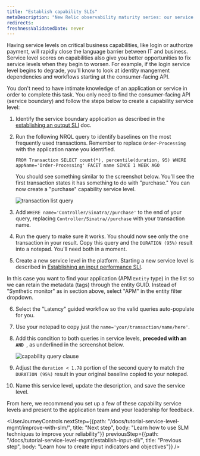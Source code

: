 ```yaml
---
title: "Establish capability SLIs"
metaDescription: "New Relic observability maturity series: our service level management guide shows you how to easily measure and communicate the overall health, performance, and quality of your digital products and services to all stakeholders."
redirects:
freshnessValidatedDate: never
---
```


Having service levels on critical business capabilities, like login or authorize payment, will rapidly close the language barrier between IT and business. Service level scores on capabilities also give you better opportunities to fix service levels when they begin to worsen. For example, if the login service level begins to degrade, you'll know to look at identity mangement dependencies and workflows starting at the consumer-facing API.

You don't need to have intimate knowledge of an application or service in order to complete this task. You only need to find the consumer-facing API (service boundary) and follow the steps below to create a capability service level:

1. Identify the service boundary application as described in the [establishing an output SLI](/docs/tutorial-service-level-mgmt/establish-output-sli/) doc.

2. Run the following NRQL query to identify baselines on the most frequently used transactions. Remember to replace `Order-Processing` with the application name you identified.

   ```
   FROM Transaction SELECT count(*), percentile(duration, 95) WHERE appName='Order-Processing' FACET name SINCE 1 WEEK AGO
   ```

   You should see something similar to the screenshot below. You'll see the first transaction states it has something to do with "purchase." You can now create a "purchase" capability service level.

   <img
     alt="transaction list query"
     src="/images/queries-nrql_screenshot-full_transaction-list-nrql.webp"
   />

3. Add `WHERE name='Controller/Sinatra//purchase'` to the end of your query, replacing `Controller/Sinatra//purchase` with your transaction name.

4. Run the query to make sure it works. You should now see only the one transaction in your result. Copy this query and the `DURATION (95%)` result into a notepad. You'll need both in a moment.

5. Create a new service level in the platform. Starting a new service level is described in [Establishing an input performance SLI](#establishing-input-sli).

In this case you want to find your application (APM `Entity` type) in the list so we can retain the metadata (tags) through the entity GUID. Instead of "Synthetic monitor" as in section above, select "APM" in the entity filter dropdown.

6. Select the "Latency" guided workflow so the valid queries auto-populate for you.

7. Use your notepad to copy just the `name='your/transaction/name/here'`.

8. Add this condition to both queries in service levels, **preceded with an `AND `**, as underlined in the screenshot below.

   <img
     alt="capability query clause"
     src="/images/apm_screenshot-crop_capability-filter-clause.webp"
   />

9. Adjust the `duration < 1.78` portion of the second query to match the `DURATION (95%)` result in your original baseline copied to your notepad.

10. Name this service level, update the description, and save the service level.

From here, we recommend you set up a few of these capability service levels and present to the application team and your leadership for feedback.

<UserJourneyControls
  nextStep={{path: "/docs/tutorial-service-level-mgmt/improve-with-slm/", title: "Next step", body: "Learn how to use SLM techniques to improve your reliability"}}
  previousStep={{path: "/docs/tutorial-service-level-mgmt/establish-input-sli/", title: "Previous step", body: "Learn how to create input indicators and objectives"}}
/>
